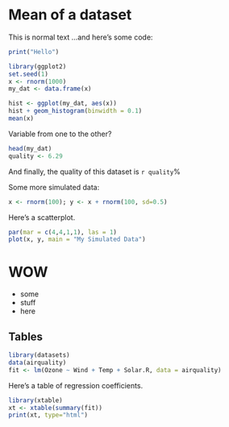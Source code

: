 # Mean of a dataset

This is normal text
...and here's some code:

```r
print("Hello")
```


```r
library(ggplot2)
set.seed(1)
x <- rnorm(1000)
my_dat <- data.frame(x)

hist <- ggplot(my_dat, aes(x))
hist + geom_histogram(binwidth = 0.1)
mean(x)
```

Variable from one to the other?

```r
head(my_dat)
quality <- 6.29
```

And finally, the quality of this dataset is `r quality`%

Some more simulated data:

```r
x <- rnorm(100); y <- x + rnorm(100, sd=0.5)
```

Here's a scatterplot.
```r
par(mar = c(4,4,1,1), las = 1)
plot(x, y, main = "My Simulated Data")

```
<h1>WOW</h1>

- some
- stuff
- here

## Tables

```r
library(datasets)
data(airquality)
fit <- lm(Ozone ~ Wind + Temp + Solar.R, data = airquality)
```

Here's a table of regression coefficients.
```r
library(xtable)
xt <- xtable(summary(fit))
print(xt, type="html")
```


